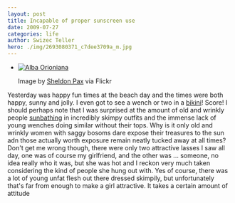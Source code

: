 ```yaml
---
layout: post
title: Incapable of proper sunscreen use
date: 2009-07-27
categories: life
author: Swizec Teller
hero: ./img/2693080371_c7dee3709a_m.jpg
---
```


-   [![Alba Orioniana](./img/2693080371_c7dee3709a_m.jpg "Alba Orioniana")](http://www.flickr.com/photos/51485509@N00/2693080371)

    Image by [Sheldon Pax](http://www.flickr.com/photos/51485509@N00/2693080371) via Flickr

Yesterday was happy fun times at the beach day and the times were both happy, sunny and jolly. I even got to see a wench or two in a [bikini](http://en.wikipedia.org/wiki/Bikini "Bikini")! Score! I should perhaps note that I was surprised at the amount of old and wrinkly people [sunbathing](http://en.wikipedia.org/wiki/Sun_tanning "Sun tanning") in incredibly skimpy outfits and the immense lack of young wenches doing similar without their tops. Why is it only old and wrinkly women with saggy bosoms dare expose their treasures to the sun adn those actually worth exposure remain neatly tucked away at all times? Don't get me wrong though, there were only two attractive lasses I saw all day, one was of course my girlfriend, and the other was ... someone, no idea really who it was, but she was hot and I reckon very much taken considering the kind of people she hung out with. Yes of course, there was a lot of young unfat flesh out there dressed skimpily, but unfortunately that's far from enough to make a girl attractive. It takes a certain amount of attitude
